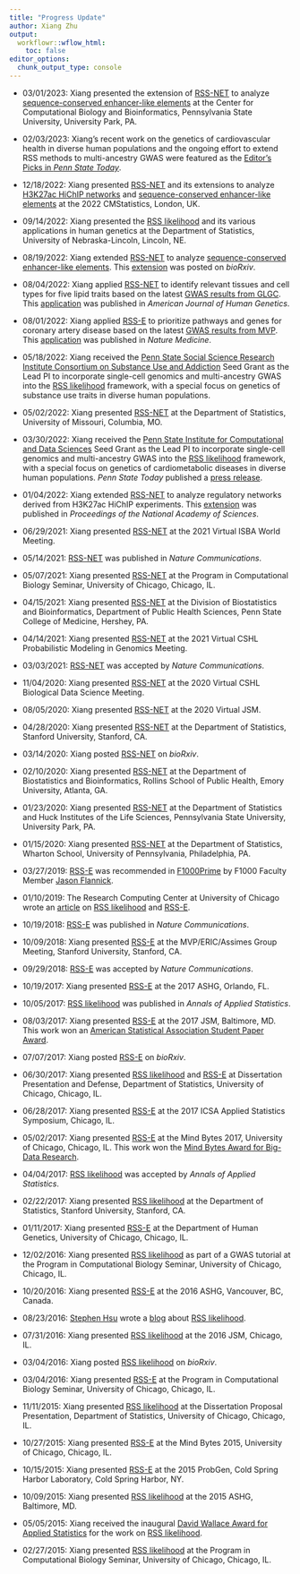 ```yaml
---
title: "Progress Update"
author: Xiang Zhu
output:
  workflowr::wflow_html:
    toc: false
editor_options:
  chunk_output_type: console
---
```


[RSS-NET]: https://doi.org/10.1038/s41467-021-22588-0 
[RSS-E]: https://doi.org/10.1038/s41467-018-06805-x
[RSS likelihood]: https://doi.org/10.1214/17-aoas1046

- 03/01/2023: Xiang presented the extension of [RSS-NET][] to analyze
[sequence-conserved enhancer-like elements](https://doi.org/10.1101/2022.08.19.504589)
at the Center for Computational Biology and Bioinformatics,
Pennsylvania State University, University Park, PA.

- 02/03/2023: Xiang's recent work on the genetics of cardiovascular health in diverse human populations
and the ongoing effort to extend RSS methods to multi-ancestry GWAS were featured as the
[Editor's Picks in *Penn State Today*](https://www.psu.edu/news/eberly-college-science/story/improving-heart-health-diversifying-genetic-data/).

- 12/18/2022: Xiang presented [RSS-NET][] and its extensions to analyze
[H3K27ac HiChIP networks](https://doi.org/10.1073/pnas.2115601119) and
[sequence-conserved enhancer-like elements](https://doi.org/10.1101/2022.08.19.504589)
at the 2022 CMStatistics, London, UK.

- 09/14/2022: Xiang presented the [RSS likelihood][] and its various applications in human genetics
at the Department of Statistics, University of Nebraska-Lincoln, Lincoln, NE.

- 08/19/2022: Xiang extended [RSS-NET][] to analyze
[sequence-conserved enhancer-like elements](https://github.com/SUwonglab/m2h-aele).
This [extension](https://doi.org/10.1101/2022.08.19.504589) was posted on *bioRxiv*.

- 08/04/2022: Xiang applied [RSS-NET][] to identify relevant tissues and cell types for
five lipid traits based on the latest [GWAS results from GLGC](https://doi.org/10.1038/s41586-021-04064-3).
This [application](https://doi.org/10.1016/j.ajhg.2022.06.012) was published in *American Journal of Human Genetics*.

- 08/01/2022: Xiang applied [RSS-E][] to prioritize pathways and genes for coronary artery disease
based on the latest [GWAS results from MVP](https://doi.org/10.1038/s41591-022-01891-3).
This [application](https://doi.org/10.1038/s41591-022-01891-3) was published in *Nature Medicine*.

- 05/18/2022: Xiang received the [Penn State Social Science Research Institute Consortium on Substance Use and Addiction](https://csua.ssri.psu.edu/)
Seed Grant as the Lead PI to incorporate single-cell genomics and multi-ancestry GWAS into the [RSS likelihood][] framework,
with a special focus on genetics of substance use traits in diverse human populations.

- 05/02/2022: Xiang presented [RSS-NET][] at the Department of Statistics, 
University of Missouri, Columbia, MO.

- 03/30/2022: Xiang received the [Penn State Institute for Computational and Data Sciences](https://www.icds.psu.edu/)
Seed Grant as the Lead PI to incorporate single-cell genomics and multi-ancestry GWAS into the [RSS likelihood][] framework,
with a special focus on genetics of cardiometabolic diseases in diverse human populations.
*Penn State Today* published a [press release](https://www.psu.edu/news/institute-computational-and-data-sciences/story/seed-grants-fund-projects-tackle-huge-scientific/).

- 01/04/2022: Xiang extended [RSS-NET][] to analyze regulatory networks derived
from H3K27ac HiChIP experiments. This [extension](https://doi.org/10.1073/pnas.2115601119)
was published in *Proceedings of the National Academy of Sciences*. 

- 06/29/2021: Xiang presented [RSS-NET][] at the 2021 Virtual ISBA World Meeting. 

- 05/14/2021: [RSS-NET][] was published in *Nature Communications*.

- 05/07/2021: Xiang presented [RSS-NET][] at the Program in Computational Biology Seminar,
University of Chicago, Chicago, IL.

- 04/15/2021: Xiang presented [RSS-NET][] at the Division of Biostatistics and
Bioinformatics, Department of Public Health Sciences,
Penn State College of Medicine, Hershey, PA.

- 04/14/2021: Xiang presented [RSS-NET][] at the 2021 Virtual CSHL
Probabilistic Modeling in Genomics Meeting. 

- 03/03/2021: [RSS-NET][] was accepted by *Nature Communications*.

- 11/04/2020: Xiang presented [RSS-NET][] at the 2020 Virtual CSHL
Biological Data Science Meeting. 

- 08/05/2020: Xiang presented [RSS-NET][] at the 2020 Virtual JSM.

- 04/28/2020: Xiang presented [RSS-NET][] at the Department of Statistics,
Stanford University, Stanford, CA.

- 03/14/2020: Xiang posted [RSS-NET][] on *bioRxiv*.

- 02/10/2020: Xiang presented [RSS-NET][] at the Department of Biostatistics and
Bioinformatics, Rollins School of Public Health, Emory University, Atlanta, GA.

- 01/23/2020: Xiang presented [RSS-NET][] at the Department of Statistics and
Huck Institutes of the Life Sciences, Pennsylvania State University,
University Park, PA.

- 01/15/2020: Xiang presented [RSS-NET][] at the Department of Statistics,
Wharton School, University of Pennsylvania, Philadelphia, PA.

- 03/27/2019: [RSS-E][] was recommended in
[F1000Prime](https://doi.org/10.3410/f.734261365.793558023)
by F1000 Faculty Member
[Jason Flannick](https://f1000.com/prime/thefaculty/member/499999771097550974).

- 01/10/2019: The Research Computing Center at University of Chicago wrote an
[article](https://rcc.uchicago.edu/about-rcc/news-features/new-statistical-method-gives-second-life-gwas-data)
on [RSS likelihood][] and [RSS-E][].

- 10/19/2018: [RSS-E][] was published in *Nature Communications*.

- 10/09/2018: Xiang presented [RSS-E][] at the MVP/ERIC/Assimes Group Meeting,
Stanford University, Stanford, CA.

- 09/29/2018: [RSS-E][] was accepted by *Nature Communications*.

- 10/19/2017: Xiang presented [RSS-E][] at the 2017 ASHG, Orlando, FL.

- 10/05/2017: [RSS likelihood][] was published in *Annals of Applied Statistics*.

- 08/03/2017: Xiang presented [RSS-E][] at the 2017 JSM, Baltimore, MD.
This work won an [American Statistical Association Student Paper Award](https://stat.uchicago.edu/academics/graduate-programs/graduate-student-resources/academic-life/student-awards/#collapse13).

- 07/07/2017: Xiang posted [RSS-E][] on *bioRxiv*.

- 06/30/2017: Xiang presented [RSS likelihood][] and [RSS-E][]
at Dissertation Presentation and Defense, Department of Statistics,
University of Chicago, Chicago, IL.

- 06/28/2017: Xiang presented [RSS-E][] at the
2017 ICSA Applied Statistics Symposium, Chicago, IL.

- 05/02/2017: Xiang presented [RSS-E][] at the Mind Bytes 2017,
University of Chicago, Chicago, IL. This work won the [Mind Bytes Award for Big-Data Research](https://mindbytes.uchicago.edu/2017/callforposters.php#tab8).

- 04/04/2017: [RSS likelihood][] was accepted by *Annals of Applied Statistics*.

- 02/22/2017: Xiang presented [RSS likelihood][] at
the Department of Statistics, Stanford University, Stanford, CA.

- 01/11/2017: Xiang presented [RSS-E][] at the Department of Human Genetics,
University of Chicago, Chicago, IL.

- 12/02/2016: Xiang presented [RSS likelihood][] as part of a GWAS tutorial
at the Program in Computational Biology Seminar, University of Chicago, Chicago, IL.

- 10/20/2016: Xiang presented [RSS-E][] at the 2016 ASHG, Vancouver, BC, Canada.

- 08/23/2016: [Stephen Hsu](https://pa.msu.edu/profile/hsu/) wrote a
[blog](https://infoproc.blogspot.com/2016/08/bayesian-large-scale-multiple.html)
about [RSS likelihood][].

- 07/31/2016: Xiang presented [RSS likelihood][] at the 2016 JSM, Chicago, IL.

- 03/04/2016: Xiang posted [RSS likelihood][] on *bioRxiv*. 

- 03/04/2016: Xiang presented [RSS-E][] at the Program in Computational Biology Seminar,
University of Chicago, Chicago, IL.

- 11/11/2015: Xiang presented [RSS likelihood][] at the Dissertation Proposal
Presentation, Department of Statistics, University of Chicago, Chicago, IL.

- 10/27/2015: Xiang presented [RSS-E][] at the Mind Bytes 2015,
University of Chicago, Chicago, IL.

- 10/15/2015: Xiang presented [RSS-E][] at the 2015 ProbGen,
Cold Spring Harbor Laboratory, Cold Spring Harbor, NY.

- 10/09/2015: Xiang presented [RSS likelihood][] at the 2015 ASHG, Baltimore, MD.

- 05/05/2015: Xiang received the inaugural [David Wallace Award for Applied Statistics](https://stat.uchicago.edu/academics/graduate-programs/graduate-student-resources/academic-life/student-awards/#collapse22) for the work on [RSS likelihood][]. 

- 02/27/2015: Xiang presented [RSS likelihood][] at the Program in Computational Biology Seminar,
University of Chicago, Chicago, IL.
